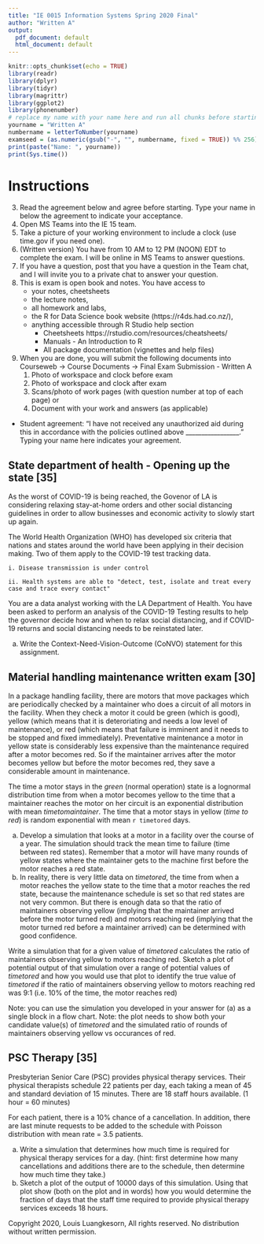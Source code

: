 ```yaml
---
title: "IE 0015 Information Systems Spring 2020 Final"
author: "Written A"
output:
  pdf_document: default
  html_document: default
---
```



```r
knitr::opts_chunk$set(echo = TRUE)
library(readr)
library(dplyr)
library(tidyr)
library(magrittr)
library(ggplot2)
library(phonenumber)
# replace my name with your name here and run all chunks before starting
yourname = "Written A"
numbername = letterToNumber(yourname)
examseed = (as.numeric(gsub("-", "", numbername, fixed = TRUE)) %% 256)
print(paste("Name: ", yourname))
print(Sys.time())
```

Instructions
=============

3. Read the agreement below and agree before starting.  Type your name in below the agreement to indicate your acceptance.
4. Open MS Teams into the IE 15 team. 
5. Take a picture of your working environment to include a clock (use time.gov if you need one).
6. (Written version)  You have from 10 AM to 12 PM (NOON) EDT to complete the exam. I will be online in MS Teams to answer questions.
7. If you have a question, post that you have a question in the Team chat, and I will invite you to a private chat to answer your question. 
8. This is exam is open book and notes. You have access to 
    - your notes, cheetsheets
    - the lecture notes, 
    - all homework  and labs, 
    -  the R for Data Science book website (https://r4ds.had.co.nz/), 
    - anything accessible through R Studio help section 
        -  Cheetsheets https://rstudio.com/resources/cheatsheets/
        -  Manuals - An Introduction to R
        -  All package documentation (vignettes and help files)

9.  When you are done, you will submit the following documents into Courseweb -> Course Documents -> Final Exam Submission - Written A
    1. Photo of workspace and clock before exam
    2. Photo of workspace and clock after exam
    3. Scans/photo of work pages (with question number at top of each page) or
    4. Document with your work and answers (as applicable)


- Student agreement: 	"I have not received any unauthorized aid during this <assignment/quiz/exam> in accordance with the policies outlined above _________________."   Typing your name here indicates your agreement.



## State department of health - Opening up the state [35]

As the worst of COVID-19 is being reached, the Govenor of LA is considering relaxing stay-at-home orders and other social distancing guidelines in order to allow businesses and economic activity to slowly start up again.  

The World Health Organization (WHO) has developed six criteria that nations and states around the world have been applying in their decision making. Two of them apply to the COVID-19 test tracking data.

    i. Disease transmission is under control
    
    ii. Health systems are able to "detect, test, isolate and treat every case and trace every contact"

You are a data analyst working with the LA Department of Health.  You have been asked to perform an analysis of the COVID-19 Testing results to help the governor decide how and when to relax social distancing, and if COVID-19 returns and social distancing needs to be reinstated later.

a. Write the Context-Need-Vision-Outcome (CoNVO) statement for this assignment.


## Material handling maintenance written exam [30]

In a package handling facility, there are motors that move packages which are periodically checked by a maintainer who does a circuit of all motors in the facility. When they check a motor it could be green (which is good), yellow (which means that it is deteroriating and needs a low level of maintenance), or red (which means that failure is imminent and it needs to be stopped and fixed immediately).  Preventative maintenance a motor in yellow state is considerably less expensive than the maintenance required after a motor becomes red.  So if the maintainer arrives after the motor becomes yellow but before the motor becomes red, they save a considerable amount in maintenance.

The time a motor stays in the *green* (normal operation) state is a lognormal distribution time from when a motor becomes yellow to the time that a maintainer reaches the motor on her circuit is an exponential distribution with mean *timetomaintainer*.  The time that a motor stays in yellow (*time to red*) is random exponential with mean `r timetored` days.  


a. Develop a simulation that looks at a motor in a facility over the course of a year.  The simulation should track the mean time to failure (time between red states).  Remember that a motor will have many rounds of yellow states where the maintainer gets to the machine first before the motor reaches a red state.
b. In reality, there is very little data on *timetored*, the time from when a motor reaches the yellow state to the time that a motor reaches the red state, because the maintenance schedule is set so that red states are not very common.  But there is enough data so that the ratio of maintainers observing yellow (implying that the maintainer arrived before the motor turned red) and motors reaching red (implying that the motor turned red before a maintainer arrived) can be determined with good confidence.  

Write a simulation that for a given value of *timetored* calculates the ratio of maintainers observing yellow to motors reaching red. Sketch a plot of potential output of that simulation over a range of potential values of *timetored* and how you would use that plot to identify the true value of *timetored* if the ratio of maintainers observing yellow to motors reaching red was 9:1 (i.e. 10% of the time, the motor reaches red)

Note: you can use the simulation you developed in your answer for (a) as a single block in a flow chart.
Note: the plot needs to show both your candidate value(s) of *timetored* and the simulated ratio of rounds of maintainers observing yellow vs occurances of red.

## PSC Therapy [35]

Presbyterian Senior Care (PSC) provides physical therapy services.  Their physical therapists schedule 22 patients per day, each taking a mean of 45 and standard deviation of 15 minutes.  There are 18 staff hours available. (1 hour = 60 minutes)

For each patient, there is a 10\% chance of a cancellation.  In addition, there are last minute requests to be added to the schedule with Poisson distribution with mean rate = 3.5 patients.

(a)  Write a simulation that determines how much time is required for physical therapy services for a day. (hint: first determine how many cancellations and additions there are to the schedule, then determine how much time they take.)
(b)  Sketch a plot of the output of 10000 days of this simulation. Using that plot show (both on the plot and in words) how you would determine the fraction of days that the staff time required to provide physical therapy services exceeds 18 hours. 


Copyright 2020, Louis Luangkesorn, All rights reserved.  No distribution without written permission.